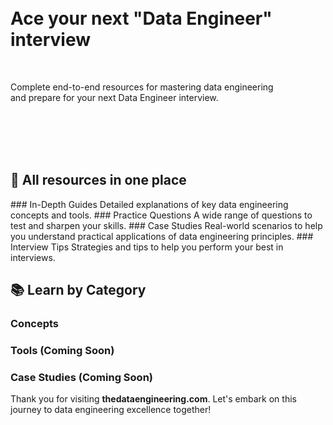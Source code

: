 
<br/>
<br/>
<h1 style={{"textAlign": "center", "fontSize": 40, "fontWeight": "bold"}}>Ace your next "Data Engineer" interview</h1>
<br/>
<p style={{"textAlign": "center", "fontSize": 20, "fontWeight": "normal"}}>Complete end-to-end resources for mastering data engineering <br/>and prepare for your next Data Engineer interview.</p>
<br/>
<br/>
<HeroImage />
<br/>
<Cards num={2}>
  <Cards.Card arrow title="Start Preparation" href="/" />
  <Cards.Card arrow title="Mock Interviews* (Coming Soon)" href="/" />
</Cards>
<br/>


## 📌 All resources in one place

<Steps>
  ### In-Depth Guides
    Detailed explanations of key data engineering concepts and tools.
  ### Practice Questions
    A wide range of questions to test and sharpen your skills.
  ### Case Studies
    Real-world scenarios to help you understand practical applications of data engineering principles.
  ### Interview Tips
    Strategies and tips to help you perform your best in interviews.
</Steps>

## 📚 Learn by Category

### Concepts

<Cards>
  <Card arrow title="Fundamentals" href="/DataEngineeringFundamentals"></Card>
  <Card arrow title="Lifecycle" href="/DataEngineeringLifecycle"></Card>
  <Card arrow title="Architecture" href="/DataEngineeringArchitecture"></Card>
  <Card arrow title="Data Modelling" href="/DataModelling"></Card>
  <Card arrow title="Design Patterns" href="/DataEngineeringDesignPatterns"></Card>
  <Card arrow title="Best Practices" href="/DataEngineeringBestPractices"></Card>
</Cards>

### Tools (Coming Soon)


### Case Studies (Coming Soon)

Thank you for visiting **thedataengineering.com**. Let's embark on this journey to data engineering excellence together!
